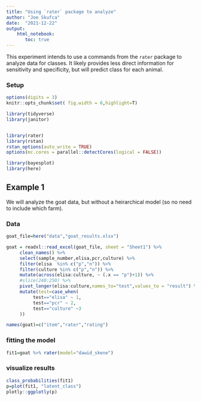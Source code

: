 ```yaml
---
title: "Using `rater` package to analyze"
author: "Joe Skufca"
date:  "2021-12-22"
output: 
    html_notebook:
       toc: true
---
```


This experiment intends to use a commands from the `rater` package to analyze data for classes.  It likely provides less direct information for sensitivity and specificity, but will predict class for each animal.

### Setup

```r
options(digits = 3)
knitr::opts_chunk$set( fig.width = 6,highlight=T)

library(tidyverse)
library(janitor)


library(rater)
library(rstan)
rstan_options(auto_write = TRUE)
options(mc.cores = parallel::detectCores(logical = FALSE))

library(bayesplot)
library(here)
```

## Example 1

We will analyze the goat data, but without a heirarchical model (so no need to include which farm).

### Data

```r
goat_file=here("data","goat_results.xlsx")

goat = readxl::read_excel(goat_file, sheet = "Sheet1") %>%
     clean_names() %>% 
     select(sample_number,elisa,pcr,culture) %>%
     filter(elisa  %in% c("p","n")) %>%
     filter(culture %in% c("p","n")) %>% 
     mutate(across(elisa:culture, ~ (.x == "p")+1)) %>%
     #slice(240:250) %>%
     pivot_longer(elisa:culture,names_to="test",values_to = "result") %>%
     mutate(test=case_when(
          test=="elisa" ~ 1,
          test=="pcr" ~ 2,
          test=="culture" ~3
     )) 

names(goat)=c("item","rater","rating")


```

### fitting the model

```r
fit1=goat %>% rater(model="dawid_skene")
```

### visualize results

```r
class_probabilities(fit1)
p=plot(fit1, "latent_class")
plotly::ggplotly(p)
```


